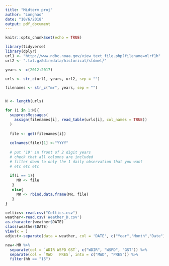 ```yaml
---
title: "Midterm proj"
author: "Longhao"
date: "10/6/2018"
output: pdf_document
---
```


```r
knitr::opts_chunk$set(echo = TRUE)
```


```r
library(tidyverse)
library(dplyr)
url1 <- "http://www.ndbc.noaa.gov/view_text_file.php?filename=mlrf1h"
url2 <- ".txt.gz&dir=data/historical/stdmet/"

years <- c(2012:2017)

urls <- str_c(url1, years, url2, sep = "")

filenames <- str_c("mr", years, sep = "")


N <- length(urls)

for (i in 1:N){
  suppressMessages(
    assign(filenames[i], read_table(urls[i], col_names = TRUE))
  )
    
  file <- get(filenames[i])
  
  colnames(file)[1] <-"YYYY"
  
  # put '19' in front of 2 digit years
  # check that all columns are included
  # filter down to only the 1 daily observation that you want
  # etc etc etc
  
  if(i == 1){
     MR <- file
   }
   else{
     MR <- rbind.data.frame(MR, file)
   }
}

celtics<-read.csv("Celtics.csv")
weather<-read.csv('Weather_D.csv')
as.character(weather$DATE)
class(weather$DATE)
View(x = )
adjust<-separate(data = weather, col = 'DATE', c("Year","Month","Date"))
```

```r
new<-MR %>%
  separate(col = `WDIR WSPD GST`, c("WDIR", "WSPD", "GST")) %>%
  separate(col = `MWD   PRES`, into = c("MWD", "PRES")) %>%
  filter(hh == "15")
```

